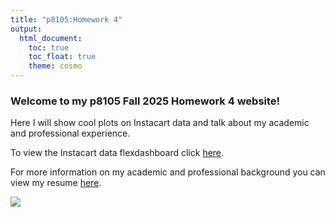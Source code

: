 ```yaml
---
title: "p8105:Homework 4"
output: 
  html_document:
    toc: true
    toc_float: true
    theme: cosmo
---
```


### Welcome to my p8105 Fall 2025 Homework 4 website! 

Here I will show cool plots on Instacart data and talk about my academic and professional experience.

To view the Instacart data flexdashboard click [here](flexdashboard_instacart.html).

For more information on my academic and professional background you can view my resume [here](about.html).

![](https://media0.giphy.com/media/v1.Y2lkPTc5MGI3NjExYXRoMDlxdDhvY2pkM3JxOW5ta21ldWtzdGRpcGtiYjk1YjI0MmFsMCZlcD12MV9pbnRlcm5hbF9naWZfYnlfaWQmY3Q9Zw/KzP4OLQHUxQHDnzXoX/giphy.gif)
